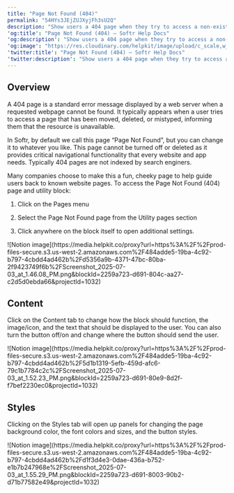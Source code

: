 ```yaml
---
title: "Page Not Found (404)"
permalink: "54HYs3JEjZUJXyjFh3sU2Q"
description: "Show users a 404 page when they try to access a non-existent link."
'og:title': "Page Not Found (404) – Softr Help Docs"
'og:description': "Show users a 404 page when they try to access a non-existent link."
'og:image': "https://res.cloudinary.com/helpkit/image/upload/c_scale,w_700,q_auto/v1674219840/softrdocs_meta_OG_Image_Url_258f31c013.png"
'twitter:title': "Page Not Found (404) – Softr Help Docs"
'twitter:description': "Show users a 404 page when they try to access a non-existent link."
---
```

## Overview

A 404 page is a standard error message displayed by a web server when a requested webpage cannot be found. It typically appears when a user tries to access a page that has been moved, deleted, or mistyped, informing them that the resource is unavailable.

In Softr, by default we call this page “Page Not Found”, but you can change it to whatever you like. This page cannot be turned off or deleted as it provides critical navigational functionality that every website and app needs. Typically 404 pages are not indexed by search enginers.

Many companies choose to make this a fun, cheeky page to help guide users back to known website pages. To access the Page Not Found (404) page and utility block:

1. Click on the Pages menu

2. Select the Page Not Found page from the Utility pages section

3. Click anywhere on the block itself to open additional settings.
<Frame>![Notion image](https://media.helpkit.co/proxy?url=https%3A%2F%2Fprod-files-secure.s3.us-west-2.amazonaws.com%2F484adde5-19ba-4c92-b797-4cbdd4ad462b%2Fd5356a9b-4371-47bc-80ba-2f9423749f6b%2FScreenshot_2025-07-03_at_1.46.08_PM.png&blockId=2259a723-d691-804c-aa27-c2d5d0ebda66&projectId=1032)</Frame>

## Content

Click on the Content tab to change how the block should function, the image/icon, and the text that should be displayed to the user. You can also turn the button off/on and change where the button should send the user.
<Frame>![Notion image](https://media.helpkit.co/proxy?url=https%3A%2F%2Fprod-files-secure.s3.us-west-2.amazonaws.com%2F484adde5-19ba-4c92-b797-4cbdd4ad462b%2F5d1b1319-5efb-459d-afc6-79c1b7784c2c%2FScreenshot_2025-07-03_at_1.52.23_PM.png&blockId=2259a723-d691-80e9-8d2f-f7bef2230ec0&projectId=1032)</Frame>

## Styles

Clicking on the Styles tab will open up panels for changing the page background color, the font colors and sizes, and the button styles.
<Frame>![Notion image](https://media.helpkit.co/proxy?url=https%3A%2F%2Fprod-files-secure.s3.us-west-2.amazonaws.com%2F484adde5-19ba-4c92-b797-4cbdd4ad462b%2Fd1f3d4e3-0dae-436a-b752-e1b7b247968e%2FScreenshot_2025-07-03_at_1.55.29_PM.png&blockId=2259a723-d691-8003-90b2-d71b77582e49&projectId=1032)</Frame>